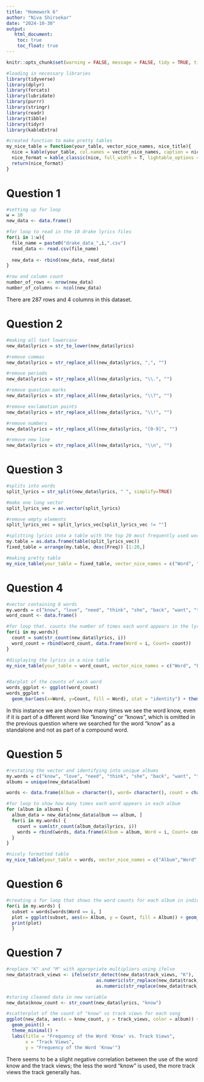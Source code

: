 ```yaml
---
title: "Homework 6"
author: "Niva Shirsekar"
date: "2024-10-30"
output: 
   html_document:
    toc: true
    toc_float: true
---
```


```r
knitr::opts_chunk$set(warning = FALSE, message = FALSE, tidy = TRUE, tidy.opts=list(width.cutoff=60))

```


```r
#loading in necessary libraries 
library(tidyverse)
library(dplyr)
library(forcats)
library(lubridate)
library(purrr)
library(stringr)
library(readr)
library(tibble)
library(tidyr)
library(kableExtra)

#created function to make pretty tables
my_nice_table = function(your_table, vector_nice_names, nice_title){
  nice = kable(your_table, col.names = vector_nice_names, caption = nice_title)
  nice_format = kable_classic(nice, full_width = T, lightable_options = "striped", html_font = "sans-serif")
  return(nice_format)
}


```

# **Question 1**

```r
#setting up for loop
w = 10
new_data <- data.frame()

#for loop to read in the 10 drake lyrics files 
for(i in 1:w){
  file_name = paste0("drake_data_",i,".csv")
  read_data <- read.csv(file_name)
  
  new_data <- rbind(new_data, read_data)
}

#row and column count
number_of_rows <- nrow(new_data)
number_of_columns <- ncol(new_data)
```

There are 287 rows and 4 columns in this dataset. 

# **Question 2**

```r
#making all text lowercase
new_data$lyrics = str_to_lower(new_data$lyrics) 

#remove commas
new_data$lyrics = str_replace_all(new_data$lyrics, ",", "") 

#remove periods
new_data$lyrics = str_replace_all(new_data$lyrics, "\\.", "") 

#remove question marks
new_data$lyrics = str_replace_all(new_data$lyrics, "\\?", "")

#remove exclamation points
new_data$lyrics = str_replace_all(new_data$lyrics, "\\!", "") 

#remove numbers
new_data$lyrics = str_replace_all(new_data$lyrics, "[0-9]", "")

#remove new line
new_data$lyrics = str_replace_all(new_data$lyrics, "\\n", "") 
```


# **Question 3**

```r
#splits into words
split_lyrics = str_split(new_data$lyrics, " ", simplify=TRUE)

#make one long vector
split_lyrics_vec = as.vector(split_lyrics)

#remove empty elements
split_lyrics_vec = split_lyrics_vec[split_lyrics_vec != ""]

#splitting lyrics into a table with the top 20 most frequently used words 
my.table = as.data.frame(table(split_lyrics_vec))
fixed_table = arrange(my.table, desc(Freq)) [1:20,]

#making pretty table 
my_nice_table(your_table = fixed_table, vector_nice_names = c("Word", "Frequency"), nice_title = "Table of Word Frequency")
```

# **Question 4**

```r
#vector containing 8 words 
my.words = c("know", "love", "need", "think", "she", "back", "want", "time")
word_count <- data.frame()

#for loop that. counts the number of times each word appears in the lyrics
for(i in my.words){
  count = sum(str_count(new_data$lyrics, i))
  word_count = rbind(word_count, data.frame(Word = i, Count= count))
} 

#displaying the lyrics in a nice table 
my_nice_table(your_table = word_count, vector_nice_names = c("Word", "Frequency"), nice_title = "Table of Word Frequency")


#Barplot of the counts of each word
words_ggplot <- ggplot(word_count)
words_ggplot +
  geom_bar(aes(x=Word, y=Count, fill = Word), stat = "identity") + theme_minimal() +  theme(legend.position = "none") + labs(title = "Word Frequency in Lyrics", x = "Words", y = "Frequency")

```

In this instance we are shown how many times we see the word know, even if it is part of a different word like "knowing" or "knows", which is omitted in the previous question where we searched for the word "know" as a standalone and not as part of a compound word.  

# **Question 5**

```r
#restating the vector and identifying into unique albums
my.words = c("know", "love", "need", "think", "she", "back", "want", "time")
albums = unique(new_data$album)

words <- data.frame(Album = character(), word= character(), count = character())

#for loop to show how many times each word appears in each album 
for (album in albums) {
  album_data = new_data[new_data$album == album, ]
  for(i in my.words) {
    count = sum(str_count(album_data$lyrics, i))
    words = rbind(words, data.frame(Album = album, Word = i, Count= count))
  }
}

#nicely formatted table 
my_nice_table(your_table = words, vector_nice_names = c("Album","Word", "Frequency"), nice_title = "Table of Word Frequency by Album")

```


# **Question 6**

```r
#creating a for loop that shows the word counts for each album in individual plots 
for(i in my.words) {
  subset = words[words$Word == i, ]
  plot = ggplot(subset, aes(x= Album, y = Count, fill = Album)) + geom_bar(stat ="identity") + theme_minimal() +  theme(axis.text.x = element_text(angle=45, hjust =1), legend.position ="none") + labs(title = paste("Frequency of the Word:", i), x = "Album", y= "Frequency")
  print(plot)
  }

```


# **Question 7**

```r
#replace "K" and "M" with appropriate multipliers using ifelse
new_data$track_views <- ifelse(str_detect(new_data$track_views, "K"),
                                 as.numeric(str_replace(new_data$track_views, "K", "")) * 1000,
                                 as.numeric(str_replace(new_data$track_views, "M", "")) * 1000000)

#storing cleaned data in new variable 
new_data$know_count <- str_count(new_data$lyrics, "know")

#scatterplot of the count of "know" vs track views for each song
ggplot(new_data, aes(x = know_count, y = track_views, color = album)) +
  geom_point() +
  theme_minimal() +
  labs(title = "Frequency of the Word 'Know' vs. Track Views",
       x = "Track Views",
       y = "Frequency of the Word 'Know'") 
```

There seems to be a slight negative correlation between the use of the word know and the track views; the less the word "know" is used, the more track views the track generally has.

